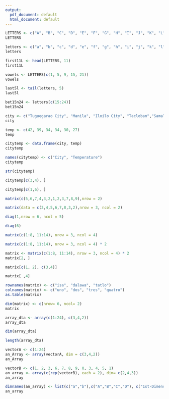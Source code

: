 ```yaml
---
output:
  pdf_document: default
  html_document: default
---
```

```r
LETTERS <- c("A", "B", "C", "D", "E", "F", "G", "H", "I", "J", "K", "L", "M", "N", "O", "P", "Q", "R", "S", "T", "U", "V", "W", "X", "Y", "Z")
LETTERS
```

```r
letters <- c("a", "b", "c", "d", "e", "f", "g", "h", "i", "j", "k", "l", "m", "n", "o", "p", "q", "r", "s", "t", "u", "v", "w", "x", "y", "z")
letters
```

```r
first11L <- head(LETTERS, 11)
first11L
```

```r
vowels <- LETTERS[c(1, 5, 9, 15, 21)]
vowels
```

```r
last5l <- tail(letters, 5)
last5l
```

```r
bet15n24 <- letters[c(15:24)]
bet15n24
```

```r
city <- c("Tuguegarao City", "Manila", "Iloilo City", "Tacloban","Samal Island", "Davao City")
city
```

```r
temp <- c(42, 39, 34, 34, 30, 27)
temp
```
```r
citytemp <- data.frame(city, temp)
citytemp
```

```r
names(citytemp) <- c("City", "Temperature")
citytemp
```

```r
str(citytemp)
```

```r
citytemp[c(3,4), ]
```

```r
citytemp[c(1,6), ]
```

```r
matrix(c(5,6,7,4,3,2,1,2,3,7,8,9),nrow = 2)
```

```r
matrix(data = c(3,4,5,6,7,8,3,2),nrow = 3, ncol = 2)
```

```r
diag(1,nrow = 6, ncol = 5)
```

```r
diag(6)
```

```r
matrix(c(1:8, 11:14), nrow = 3, ncol = 4)
```

```r
matrix(c(1:8, 11:14), nrow = 3, ncol = 4) * 2
```

```r
matrix <- matrix(c(1:8, 11:14), nrow = 3, ncol = 4) * 2
matrix[2, ]
```

```r
matrix[c(1, 2), c(3,4)]
```

```r
matrix[ ,4]
```

```r
rownames(matrix) <- c("isa", "dalawa", "tatlo")
colnames(matrix) <- c("uno", "dos", "tres", "quatro")
as.table(matrix)
```

```r
dim(matrix) <- c(nrow= 6, ncol= 2)
matrix
```


```r
array_dta <- array(c(1:24), c(3,4,2))
array_dta
```

```r
dim(array_dta)
```

```r
length(array_dta)
```

```r
vectorA <- c(1:24)
an_Array <- array(vectorA, dim = c(3,4,2))
an_Array
```

```r
vectorB <- c(1, 2, 3, 6, 7, 8, 9, 0, 3, 4, 5, 1) 
an_array <- array(c(rep(vectorB), each = 2), dim= c(2,4,3))
an_array
```

```r
dimnames(an_array) <- list(c("a","b"),c("A","B","C","D"), c("1st-Dimensional Array", "2nd-Dimensional Array", "3rd-Dimensional Array"))
an_array
```


